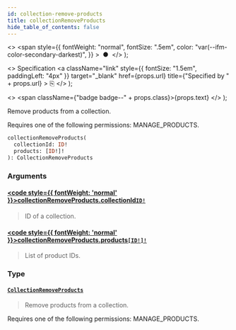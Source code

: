 ```yaml
---
id: collection-remove-products
title: collectionRemoveProducts
hide_table_of_contents: false
---
```


  <>
    <span
      style={{
        fontWeight: "normal",
        fontSize: ".5em",
        color: "var(--ifm-color-secondary-darkest)",
      }}
    >
      &nbsp;●&nbsp;
    </span>
  </>
);

  <>
    Specification
    <a
      className="link"
      style={{ fontSize: "1.5em", paddingLeft: "4px" }}
      target="\_blank"
      href={props.url}
      title={"Specified by " + props.url}
    >
      ⎘
    </a>
  </>
);

  <>
    <span className={"badge badge--" + props.class}>{props.text}</span>
  </>
);

Remove products from a collection.

Requires one of the following permissions: MANAGE_PRODUCTS.

```graphql
collectionRemoveProducts(
  collectionId: ID!
  products: [ID!]!
): CollectionRemoveProducts
```

### Arguments

#### [<code style={{ fontWeight: 'normal' }}>collectionRemoveProducts.<b>collectionId</b></code>](#)<Bullet />[`ID!`](../../api-reference/miscellaneous/scalars/id) <Badge class="secondary" text="non-null"/> <Badge class="secondary" text="scalar"/> <Badge class="secondary" text="miscellaneous"/>

> ID of a collection.

#### [<code style={{ fontWeight: 'normal' }}>collectionRemoveProducts.<b>products</b></code>](#)<Bullet />[`[ID!]!`](../../api-reference/miscellaneous/scalars/id) <Badge class="secondary" text="non-null"/> <Badge class="secondary" text="scalar"/> <Badge class="secondary" text="miscellaneous"/>

> List of product IDs.

### Type

#### [`CollectionRemoveProducts`](../../api-reference/products/objects/collection-remove-products) <Badge class="secondary" text="object"/> <Badge class="secondary" text="products"/>

> Remove products from a collection.

Requires one of the following permissions: MANAGE_PRODUCTS.

>
